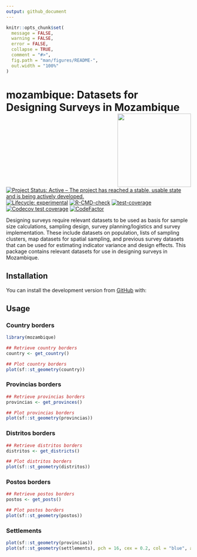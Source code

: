 ```yaml
---
output: github_document
---
```


<!-- README.md is generated from README.Rmd. Please edit that file -->

```r
knitr::opts_chunk$set(
  message = FALSE,
  warning = FALSE,
  error = FALSE,
  collapse = TRUE,
  comment = "#>",
  fig.path = "man/figures/README-",
  out.width = "100%"
)
```

# mozambique: Datasets for Designing Surveys in Mozambique <img src="man/figures/logo.svg" width="200px" align="right"/>

<!-- badges: start -->
[![Project Status: Active – The project has reached a stable, usable state and is being actively developed.](https://www.repostatus.org/badges/latest/active.svg)](https://www.repostatus.org/#active)
[![Lifecycle: experimental](https://img.shields.io/badge/lifecycle-experimental-orange.svg)](https://www.tidyverse.org/lifecycle/#experimental)
[![R-CMD-check](https://github.com/spatialworks/mozambiqhttps://github.com/spatialworks/mozambique/projects?type=betaue/workflows/R-CMD-check/badge.svg)](https://github.com/spatialworks/mozambique/actions?query=workflow%3AR-CMD-check)
[![test-coverage](https://github.com/spatialworks/mozambique/actions/workflows/test-coverage.yaml/badge.svg)](https://github.com/spatialworks/mozambique/actions/workflows/test-coverage.yaml)
[![Codecov test coverage](https://codecov.io/gh/spatialworks/mozambique/branch/master/graph/badge.svg)](https://app.codecov.io/gh/spatialworks/mozambique?branch=master)
[![CodeFactor](https://www.codefactor.io/repository/github/spatialworks/mozambique/badge)](https://www.codefactor.io/repository/github/spatialworks/mozambique)
<!-- badges: end -->

Designing surveys require relevant datasets to be used as basis for sample size calculations, sampling design, survey planning/logistics and survey implementation. These include datasets on population, lists of sampling clusters, map datasets for spatial sampling, and previous survey datasets that can be used for estimating indicator variance and design effects. This package contains relevant datasets for use in designing surveys in Mozambique.

## Installation

You can install the development version from [GitHub](https://github.com/spatialworks/mozambique) with:

## Usage

### Country borders

```r
library(mozambique)

## Retrieve country borders
country <- get_country()

## Plot country borders
plot(sf::st_geometry(country))
```

### Provincias borders

```r
## Retrieve provincias borders
provincias <- get_provinces()

## Plot provincias borders
plot(sf::st_geometry(provincias))
```

### Distritos borders

```r
## Retrieve distritos borders
distritos <- get_districts()

## Plot distritos borders
plot(sf::st_geometry(distritos))
```

### Postos borders

```r
## Retrieve postos borders
postos <- get_posts()

## Plot postos borders
plot(sf::st_geometry(postos))
```

### Settlements

```r
plot(sf::st_geometry(provincias))
plot(sf::st_geometry(settlements), pch = 16, cex = 0.2, col = "blue", add = TRUE)
```
